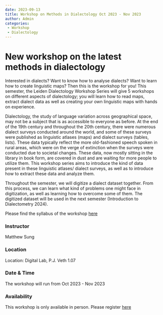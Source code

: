 ```yaml
---
date: 2023-09-13
title: Workshop on Methods in Dialectology Oct 2023 - Nov 2023
author: Admin
categories:
 - Workshop
 - Dialectology
---
```

# New workshop on the latest methods in dialectology 

Interested in dialects? Want to know how to analyse dialects? Want to learn how to create linguistic maps? Then this is the workshop for you! This semester, the Leiden Dialectology Workshop Series will give 5 workshops on different aspects of dialectology; you will learn how to read maps, extract dialect data as well as creating your own linguistic maps with hands on experience.

Dialectology, the study of language variation across geographical space, may not be a subject that is as accessible to everyone as before. At the end of the 19th century and throughout the 20th century, there were numerous dialect surveys conducted around the world, and some of these surveys were published as linguistic atlases (maps) and dialect surveys (tables, lists). These data typically reflect the more old-fashioned speech spoken in rural areas, which were on the verge of extinction when the surveys were conducted due to societal changes. These data, now mostly sitting in the library in book form, are covered in dust and are waiting for more people to utilize them. This workshop series aims to introduce the kind of data present in these linguistic atlases/ dialect surveys, as well as to introduce how to extract these data and analyze them.

Throughout the semester, we will digitize a dialect dataset together. From this process, we can learn what kind of problems one might face in digitization, as well as learning how to overcome some of them. The digitized dataset will be used in the next semester (Introduction to Dialectometry 2024).

Please find the syllabus of the workshop [here](https://drive.google.com/file/d/13QNSMlWtftnXc_oGkL4SP9w0h9zo_pUP/view)

### Instructor
Matthew Sung

### Location
Location: Digital Lab, P.J. Veth 1.07

### Date & Time
The workshop will run from Oct 2023 - Nov 2023

### Availability
This workshop is only available in person. Please register [here](https://fd24.formdesk.com/universiteitleiden/form692543424)
